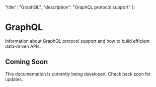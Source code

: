   "title": "GraphQL",
  "description": "GraphQL protocol support"
};


# GraphQL

Information about GraphQL protocol support and how to build efficient data-driven APIs.

## Coming Soon

This documentation is currently being developed. Check back soon for updates. 